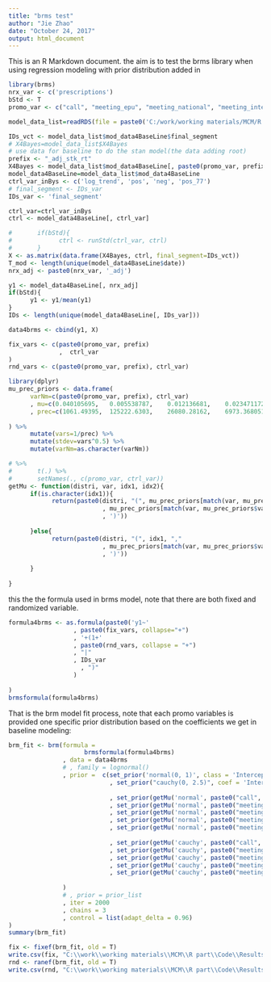 ---
title: "brms test"
author: "Jie Zhao"
date: "October 24, 2017"
output: html_document
---

This is an R Markdown document. the aim is to test the brms library when using regression modeling with prior distribution added in


```{r, echo=F, warning=F, message=F}
library(brms)
nrx_var <- c('prescriptions')
bStd <- T
promo_var <- c("call", "meeting_epu", "meeting_national", "meeting_international", "meeting_other")

model_data_list=readRDS(file = paste0('C:/work/working materials/MCM/R part/Code/Results/2017-10-17 07.22.03/', 'model_data_list.RDS'))

IDs_vct <- model_data_list$mod_data4BaseLine$final_segment
# X4Bayes=model_data_list$X4Bayes
# use data for baseline to do the stan model(the data adding root)
prefix <- "_adj_stk_rt"
X4Bayes <- model_data_list$mod_data4BaseLine[, paste0(promo_var, prefix)]
model_data4BaseLine=model_data_list$mod_data4BaseLine
ctrl_var_inBys <- c('log_trend', 'pos', 'neg', 'pos_77')
# final_segment <- IDs_var
IDs_var <- 'final_segment'

ctrl_var=ctrl_var_inBys
ctrl <- model_data4BaseLine[, ctrl_var]

#       if(bStd){
#             ctrl <- runStd(ctrl_var, ctrl)
#       }
X <- as.matrix(data.frame(X4Bayes, ctrl, final_segment=IDs_vct))
T_mod <- length(unique(model_data4BaseLine$date))
nrx_adj <- paste0(nrx_var, '_adj')

y1 <- model_data4BaseLine[, nrx_adj]
if(bStd){
      y1 <- y1/mean(y1)
}
IDs <- length(unique(model_data4BaseLine[, IDs_var]))

data4brms <- cbind(y1, X)

fix_vars <- c(paste0(promo_var, prefix)
              ,  ctrl_var
)
rnd_vars <- c(paste0(promo_var, prefix), ctrl_var)

library(dplyr)
mu_prec_priors <- data.frame(
      varNm=c(paste0(promo_var, prefix), ctrl_var)
      , mu=c(0.040105695,	0.005538787,	0.012136681,	0.023471172,	0.001431081, 0,0,0,0)
      , prec=c(1061.49395,	125222.6303,	26080.28162,	6973.368051,	1875787.238, 0.9604, 0.9604, 0.9604, 0.9604)
      
) %>%
      mutate(vars=1/prec) %>%
      mutate(stdev=vars^0.5) %>%
      mutate(varNm=as.character(varNm))

# %>% 
#       t(.) %>%
#       setNames(., c(promo_var, ctrl_var))
getMu <- function(distri, var, idx1, idx2){
      if(is.character(idx1)){
            return(paste0(distri, "(", mu_prec_priors[match(var, mu_prec_priors$varNm), idx1], ","
                          , mu_prec_priors[match(var, mu_prec_priors$varNm), idx2]
                          , ')'))
            
      }else{
            return(paste0(distri, "(", idx1, ","
                          , mu_prec_priors[match(var, mu_prec_priors$varNm), idx2]
                          , ')'))
            
      }
      
}


```
this the the formula used in brms model, note that there are both fixed and randomized variable.
```{r}
formula4brms <- as.formula(paste0('y1~'
                  , paste0(fix_vars, collapse="+")
                  , '+(1+'
                  , paste0(rnd_vars, collapse = "+")
                  , "|"
                  , IDs_var
                    , ")"
                  )
                  
)
brmsformula(formula4brms)

```

That is the brm model fit process, note that each promo variables is provided one specific prior distribution based on the coefficients we get in baseline modeling:

```{r, echo=T, message=F, warning=F}
brm_fit <- brm(formula = 
                     brmsformula(formula4brms)
               , data = data4brms
               # , family = lognormal()
               , prior =  c(set_prior('normal(0, 1)', class = 'Intercept')
                            , set_prior("cauchy(0, 2.5)", coef = 'Intercept', class='sd', group = IDs_var)
                            
                            , set_prior(getMu('normal', paste0("call", prefix), 'mu', 'stdev'), coef=paste0("call", prefix), class = 'b')
                            , set_prior(getMu('normal', paste0("meeting_epu", prefix), 'mu', 'stdev'), coef=paste0("meeting_epu", prefix), class = 'b')
                            , set_prior(getMu('normal', paste0("meeting_national", prefix), 'mu', 'stdev'), coef=paste0("meeting_national", prefix), class = 'b')
                            , set_prior(getMu('normal', paste0("meeting_international", prefix), 'mu', 'stdev'), coef=paste0("meeting_international", prefix), class = 'b')
                            , set_prior(getMu('normal', paste0("meeting_other", prefix), 'mu', 'stdev'), coef=paste0("meeting_other", prefix), class = 'b')
                            
                            , set_prior(getMu('cauchy', paste0("call", prefix), 'stdev', 2.5), coef=paste0("call", prefix), class='sd', group = IDs_var)
                            , set_prior(getMu('cauchy', paste0("meeting_epu", prefix),  'stdev', 2.5), coef=paste0("meeting_epu", prefix), class='sd', group = IDs_var)
                            , set_prior(getMu('cauchy', paste0("meeting_national", prefix),  'stdev', 2.5), coef=paste0("meeting_national", prefix), class='sd', group = IDs_var)
                            , set_prior(getMu('cauchy', paste0("meeting_international", prefix),  'stdev', 2.5), coef=paste0("meeting_international", prefix), class='sd', group = IDs_var)
                            , set_prior(getMu('cauchy', paste0("meeting_other", prefix),  'stdev', 2.5), coef=paste0("meeting_other", prefix), class='sd', group = IDs_var)
                            
               )
               # , prior = prior_list
               , iter = 2000
               , chains = 3
               , control = list(adapt_delta = 0.96)
)
summary(brm_fit)

fix <- fixef(brm_fit, old = T)
write.csv(fix, "C:\\work\\working materials\\MCM\\R part\\Code\\Results\\2017-10-24 11.09.41\\fixed_from_brm.csv")
rnd <- ranef(brm_fit, old = T)
write.csv(rnd, "C:\\work\\working materials\\MCM\\R part\\Code\\Results\\2017-10-24 11.09.41\\rnd_from_brm.csv")
```

